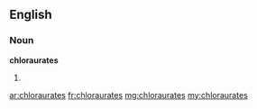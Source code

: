==English==

===Noun===
'''chloraurates'''

# {{plural of|[[chloraurate]]}}

[[ar:chloraurates]]
[[fr:chloraurates]]
[[mg:chloraurates]]
[[my:chloraurates]]